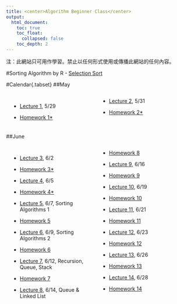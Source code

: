 ```yaml
---
title: <center>Algorithm Beginner Class</center>
output:
  html_document:
    toc: true
    toc_float: 
      collapsed: false
    toc_depth: 2
---
```

<style>
.two-column {
  padding: 1em;
  -moz-column-count: 2;
  -moz-column-gap: 1em;
  -webkit-column-count: 2;
  -webkit-column-gap: 1em;
  column-count: 2;
  column-gap: 1em;
}
</style>

注：此網站只可用作學習。禁止以任何形式使用或傳播此網站的任何內容。

#Sorting Algorithm by R
- [Selection Sort](Sorting.html)

#Calendar{.tabset}
##May

<div class="two-column">

- [Lecture 1](Algorithm_Beginner_Class_1_Lec.html), 5/29
- [Homework 1*](Algorithm_Beginner_Class_1_hw.html)

- [Lecture 2](Algorithm_Beginner_Class_2_Lec.html), 5/31
- [Homework 2*](Algorithm_Beginner_Class_2_hw.html)

</div>

##June

<div class="two-column">

- [Lecture 3](Algorithm_Beginner_Class_3_Lec.html), 6/2
- [Homework 3*](Algorithm_Beginner_Class_3_hw.html)

- [Lecture 4](Algorithm_Beginner_Class_4_Lec.html), 6/5
- [Homework 4*](Algorithm_Beginner_Class_4_hw.html)

- [Lecture 5](Algorithm_Beginner_Class_5_Lec.html), 6/7, Sorting Algorithms 1
- [Homework 5](Algorithm_Beginner_Class_5_hw.html)

- [Lecture 6](Algorithm_Beginner_Class_6_Lec.html), 6/9, Sorting Algorithms 2
- [Homework 6](Algorithm_Beginner_Class_6_hw.html)

- [Lecture 7](Algorithm_Beginner_Class_7_Lec.html), 6/12, Recursion, Queue, Stack
- [Homework 7](Algorithm_Beginner_Class_7_hw.html)

- [Lecture 8](Algorithm_Beginner_Class_8_Lec.html), 6/14, Queue & Linked List
- [Homework 8](Algorithm_Beginner_Class_8_hw.html)

- [Lecture 9](Algorithm_Beginner_Class_9_Lec.html), 6/16
- [Homework 9](Algorithm_Beginner_Class_9_hw.html)

- [Lecture 10](Algorithm_Beginner_Class_10_Lec.html), 6/19
- [Homework 10](Algorithm_Beginner_Class_10_hw.html)

- [Lecture 11](Algorithm_Beginner_Class_11_Lec.html), 6/21
- [Homework 11](Algorithm_Beginner_Class_11_hw.html)

- [Lecture 12](Algorithm_Beginner_Class_12_Lec.html), 6/23
- [Homework 12](Algorithm_Beginner_Class_12_hw.html)

- [Lecture 13](Algorithm_Beginner_Class_13_Lec.html), 6/26
- [Homework 13](Algorithm_Beginner_Class_13_hw.html)

- [Lecture 14](Algorithm_Beginner_Class_14_Lec.html), 6/28
- [Homework 14](Algorithm_Beginner_Class_14_hw.html)

</div>
